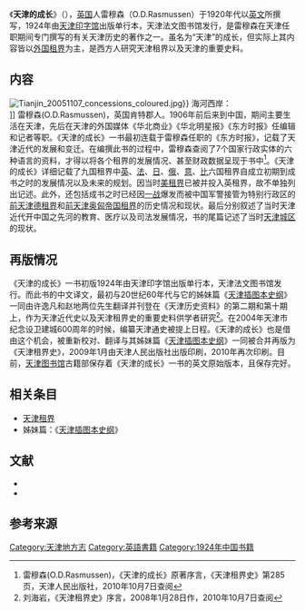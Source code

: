 《'''天津的成长'''》（{{lang-en|The growth of Tientsin}}），[[英国|英国]]人雷穆森（O.D.Rasmussen）于1920年代以[[英文|英文]]所撰写，1924年由[[天津印字馆|天津印字馆]]出版单行本，天津法文图书馆发行，是雷穆森在天津任职期间专门撰写的有关天津历史的著作之一。虽名为“天津”的成长，但实际上其内容皆以[[天津租界|外国租界]]为主，是西方人研究天津租界以及天津的重要史料。 

== 内容 ==
[[File:Tianjin_20051107_concessions_coloured.jpg|thumb]]}} {{legend|#678f5a|[[天津意租界|天津意租界]]}} {{legend|#976f63|[[天津俄租界|天津俄租界]]（两部分）}} {{legend|#4c418d|[[天津比租界|天津比租界]]}}海河西岸：<br>{{legend|#adadd1|[[天津日租界|天津日租界]]}} {{legend|#c47894|[[天津法租界|天津法租界]]}} {{legend|#6c7d6a|[[天津英租界|天津英租界]]}} {{legend|#ba5857|[[天津德租界|天津德租界]]}}]]
雷穆森(O.D.Rasmussen)，英国肯特郡人。1906年前后来到中国，期间主要生活在天津，先后在天津的外国媒体《华北商业》《华北明星报》《东方时报》任编辑和记者等职。《天津的成长》一书最初连载于雷穆森任职的《东方时报》，记载了天津近代的发展和变迁。在编撰此书的过程中，雷穆森查阅了7个国家行政实体的六种语言的资料，才得以将各个租界的发展情况、甚至财政数据呈现于书中<ref>雷穆森(O.D.Rasmussen)，《天津的成长》原著序言，《天津租界史》第285页，天津人民出版社，2010年10月7日查阅</ref>。《天津的成长》详细记载了九国租界中[[天津英租界|英]]、[[天津法租界|法]]、[[天津日租界|日]]、[[天津俄租界|俄]]、[[天津意租界|意]]、[[天津比租界|比]]六国租界自成立初期到成书之时的发展情况以及未来的规划。因当时[[天津美租界|美租界]]已被并投入英租界，故不单独列出记述。此外，还包括成书之时已经因[[第一次世界大战|一战]]爆发而被中国军警接管为特别行政区的[[天津德租界|前天津德租界]]和[[天津奥租界|前天津奥匈帝国租界]]的历史情况和现状。最后分别叙述了当时天津近代开中国之先河的教育、医疗以及司法发展情况，书的尾篇记述了当时[[天津老城|天津城区]]的现状。

== 再版情况 ==
《天津的成长》一书初版1924年由天津印字馆出版单行本，天津法文图书馆发行。而此书的中文译文，最初与20世纪60年代与它的姊妹篇《[[天津插图本史纲|天津插图本史纲]]》一同由许逸凡和赵地两位先生翻译并刊登在《天津历史资料》的第二期和第十期上，作为天津近代史以及天津租界史的重要史料供学者研究<ref>刘海岩，《天津租界史》序言，2008年1月28日作，2010年10月7日查阅</ref>。在2004年天津市纪念设卫建城600周年的时候，编纂天津通史被提上日程。《天津的成长》也是借由这个机会，被重新校对、翻译与其姊妹篇《[[天津插图本史纲|天津插图本史纲]]》一同被合并再版为《天津租界史》，2009年1月由天津人民出版社出版印刷，2010年再次印刷。目前，[[天津图书馆|天津图书馆]]古籍部保存着《天津的成长》一书的英文原始版本，且保存完好。

== 相关条目 ==
*[[天津租界|天津租界]]
*姊妹篇：《[[天津插图本史纲|天津插图本史纲]]》
== 文献 ==
<div class="references-small">
*{{en}}{{cite book|title=《The Growth of Tientsin》|author=O.D.Rasmussen |others= |location=[[天津|天津]]|publisher=天津印字馆（1924）}}
*{{zh}}{{cite book|title=《天津租界史》|author=雷穆森O.D.Rasmussen|others=许逸凡、赵地翻译，刘海岩校订|location=[[天津|天津]]|publisher=天津人民出版社（2008）ISBN 978-7-201-06088-0}}
</div>
== 参考来源 ==
{{reflist}}
{{天津近代历史文化专题}}
[[Category:天津地方志|Category:天津地方志]]
[[Category:英語書籍|Category:英語書籍]]
[[Category:1924年中国书籍|Category:1924年中国书籍]]